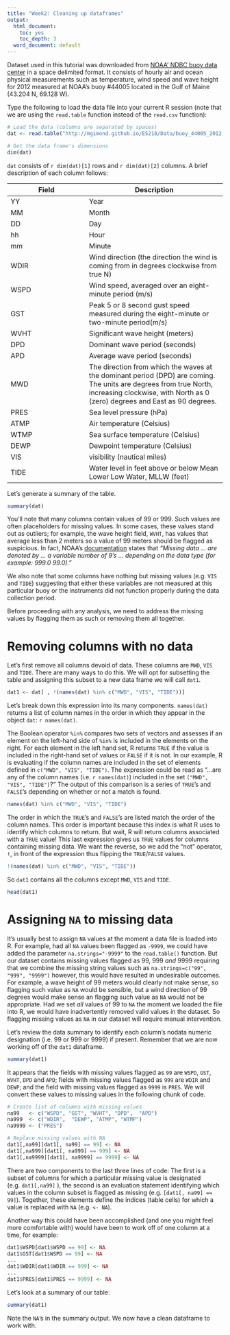 ```yaml
---
title: "Week2: Cleaning up dataframes"
output:
  html_document:
    toc: yes
    toc_depth: 3
  word_document: default
---
```



Dataset used in this tutorial was downloaded from [NOAA' NDBC buoy data center](http://www.ndbc.noaa.gov/view_text_file.php?filename=44005h2010.txt.gz&dir=data/historical/stdmet/) in a space delimited format. It consists of hourly air and ocean physical measurements such as temperature, wind speed and wave height for 2012 measured at NOAA's buoy #44005 located in the Gulf of Maine (43.204 N, 69.128 W). 

Type the following to load the data file into your current R session (note that we are using the `read.table` function instead of the `read.csv` function):

```r
# Load the data (columns are separated by spaces)
dat <- read.table("http://mgimond.github.io/ES218/Data/buoy_44005_2012.dat", sep="", header=TRUE)

# Get the data frame's dimensions
dim(dat)
```

`dat` consists of `r dim(dat)[1]` rows and `r dim(dat)[2]` columns. A brief description of each column follows:

Field  | Description
-------|------------
YY|  Year
MM|  Month
DD|	Day
hh|	Hour
mm|	Minute
WDIR|	Wind direction  (the direction the wind is coming from in degrees clockwise from true N)
WSPD|	Wind speed, averaged over an eight-minute period (m/s)
GST|	Peak 5 or 8 second gust speed measured during the eight-minute or two-minute period(m/s)
WVHT|	Significant wave height (meters) 
DPD|	Dominant wave period (seconds) 
APD|	Average wave period (seconds)
MWD|	The direction from which the waves at the dominant period (DPD) are coming. The units are degrees from true North, increasing clockwise, with North as 0 (zero) degrees and East as 90 degrees.
PRES|	Sea level pressure (hPa)
ATMP|	Air temperature (Celsius)
WTMP|	Sea surface temperature (Celsius)
DEWP|	Dewpoint temperature (Celsius)
VIS|	visibility (nautical miles)
TIDE|	Water level in feet above or below Mean Lower Low Water, MLLW (feet)

Let's generate a summary of the table.

```r
summary(dat)
```

You'll note that many columns contain values of 99 or 999. Such values are often placeholders for missing values. In some cases, these values stand out as outliers; for example, the wave height field, `WVHT`, has values that average less than 2 meters so a value of 99 meters should be flagged as suspicious. In fact, NOAA's [documentation](http://www.ndbc.noaa.gov/measdes.shtml) states that *"Missing data ... are denoted by ... a variable number of 9's ... depending on the data type (for example: 999.0 99.0)."*

We also note that some columns have nothing but missing values (e.g. `VIS` and `TIDE`) suggesting that either these variables are not measured at this particular buoy or the instruments did not function properly during the data collection period.

Before proceeding with any analysis, we need to address the missing values by flagging them as such or removing them all together.

# Removing columns with no data

Let's first remove all columns devoid of data. These columns are `MWD`, `VIS` and `TIDE`. There are many ways to do this. We will opt for subsetting the table and assigning this subset to a new data frame we will call `dat1`.

```r
dat1 <- dat[ , !(names(dat) %in% c("MWD", "VIS", "TIDE"))]
```

Let's break down this expression into its many components. `names(dat)` returns a list of column names in the order in which they appear in the object `dat`: `r names(dat)`.

The Boolean operator `%in%` compares two sets of vectors and assesses if an element on the left-hand side of `%in%` is included in the elements on the right. For each element in the left hand set, R returns `TRUE` if the value is included in the right-hand set of values or `FALSE` if it is not. In our example, R is evaluating if the column names are included in the set of elements defined in `c("MWD", "VIS", "TIDE")`. The expression could be read as  "...are any of the column names (i.e. `r names(dat)`) included in the set `("MWD", "VIS", "TIDE")`?"  The output of this comparison is a series of `TRUE`'s and `FALSE`'s depending on whether or not a match is found.

```r
names(dat) %in% c("MWD", "VIS", "TIDE")
```

The order in which the `TRUE`'s and `FALSE`'s are listed match the order of the column names. This order is important because this index is what R uses to identify which columns to return. But wait, R will return columns associated with a `TRUE` value! This last expression gives us `TRUE` values for columns containing missing data. We want the reverse, so we add the "not" operator, `!`, in front of the expression thus flipping the `TRUE`/`FALSE` values.

```r
!(names(dat) %in% c("MWD", "VIS", "TIDE"))
```

So `dat1` contains all the columns except `MWD`, `VIS` and `TIDE`.

```r
head(dat1)
```

# Assigning `NA` to missing data

It's usually best to assign `NA` values at the moment a data file is loaded into R. For example, had all `NA` values been flagged as `-9999`, we could have added the parameter `na.strings="-9999"` to the `read.table()` function. But our dataset contains missing values flagged as 99, 999 *and* 9999 requiring that we combine the missing string values such as `na.strings=c("99", "999", "9999")` however, this would have resulted in undesirable outcomes. For example, a wave height of 99 meters would clearly not make sense, so flagging such value as `NA` would be sensible, but a wind direction of 99 degrees would make sense an flagging such value as `NA` would not be appropriate. Had we set *all* values of 99 to `NA` the moment we loaded the file into R, we would have inadvertently removed valid values in the dataset. So flagging missing values as `NA` in our dataset will require manual intervention.

Let's review the data summary to identify each column's nodata numeric designation (i.e. 99 or 999 or 9999) if present. Remember that we are now working off of the `dat1` dataframe. 

```r
summary(dat1)
```

It appears that the fields with missing values flagged as `99` are `WSPD`, `GST`, `WVHT`, `DPD` and  `APD`; fields with missing values flagged as `999` are `WDIR` and `DEWP`; and the field with missing values flagged as `9999` is `PRES`.  We will convert these values to missing values in the following chunk of code.


```r
# Create list of columns with missing values
na99   <- c("WSPD", "GST", "WVHT", "DPD",  "APD")
na999  <- c("WDIR",  "DEWP", "ATMP", "WTMP")
na9999 <- ("PRES")

# Replace missing values with NA
dat1[,na99][dat1[, na99] == 99] <- NA
dat1[,na999][dat1[, na999] == 999] <- NA
dat1[,na9999][dat1[, na9999] == 9999] <- NA
```

There are two components to the last three lines of code: The first is a subset of columns for which a particular missing value is designated (e.g. `dat1[,na99]` ), the second is an evaluation statement identifying which values in the column subset is flagged as missing (e.g. `[dat1[, na99] == 99]`). Together, these elements define the indices (table cells) for which a value is replaced with `NA` (e.g. ` <- NA`).

Another way this could have been accomplished (and one you might feel more comfortable with) would have been to work off of one column at a time, for example:

```r
dat1$WSPD[dat1$WSPD == 99] <- NA
dat1$GST[dat1$WSPD == 99] <- NA
...
dat1$WDIR[dat1$WDIR == 999] <- NA
...
dat1$PRES[dat1$PRES == 9999] <- NA
```

Let's look at a summary of our table:

```r
summary(dat1)
```

Note the `NA`'s in the summary output. We now have a clean dataframe to work with.